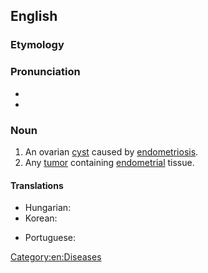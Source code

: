==English==

===Etymology===
{{suffix|endometrium|oma|lang=en}}

===Pronunciation===
* {{IPA|/ˌendəmitɹiˈəʊmə/|lang=en}}
* {{rhymes|əʊmə|lang=en}}

===Noun===
{{en-noun|s|endometriomata}}

# An ovarian [[cyst]] caused by [[endometriosis]].
# Any [[tumor]] containing [[endometrial]] tissue.

====Translations====
{{trans-top|ovarian cyst}}
* Hungarian: {{t|hu|endometrióma}}
* Korean: {{t|ko|자궁내막종}}
{{trans-mid}}
* Portuguese: {{t|pt|endometrioma|m}}
{{trans-bottom}}

[[Category:en:Diseases]]